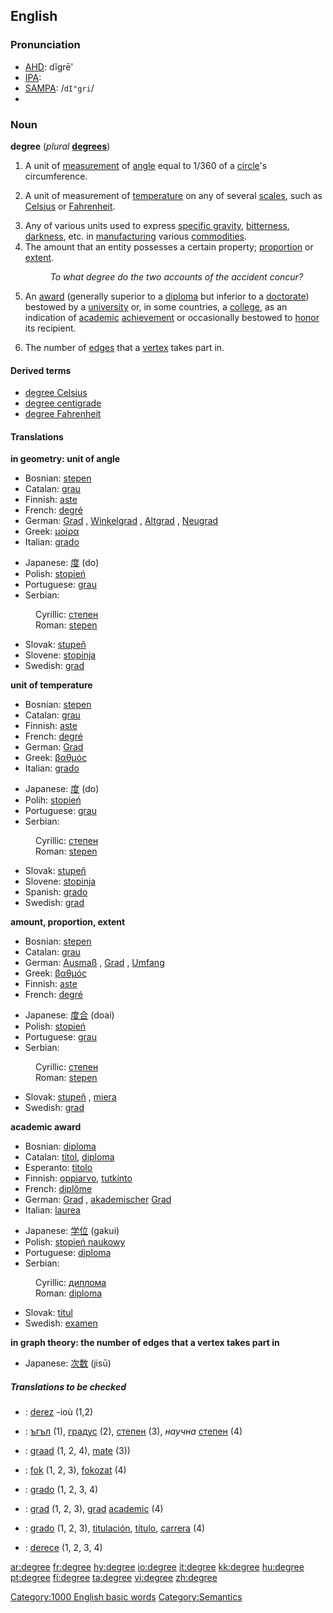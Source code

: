 ==English==

{{rank|happiness|religion|dress|916|degree|spoken|stop|moral}}

===Pronunciation===
*[[AHD]]: dĭgrē'
*[[IPA]]: {{unicode|/dɪ'gri/}}
*[[SAMPA]]: /<tt>dI"gri</tt>/
*{{audio|en-us-degree.ogg|Audio (US)}}

===Noun===
'''degree'''  (''plural'' '''[[degrees]]''')
#{{geometry}} A unit of [[measurement]] of [[angle]] equal to 1/360 of a [[circle]]'s circumference.
#{{physics}} A unit of measurement of [[temperature]] on any of several [[scales]], such as [[Celsius]] or [[Fahrenheit]].<!--this info belongs at "kelvin", not here: (Note that the [[kelvin]] is a temperature unit without a degree symbol.)-->
#Any of various units used to express [[specific gravity]], [[bitterness]], [[darkness]], etc. in [[manufacturing]] various [[commodities]].
#The amount that an entity possesses a certain property; [[proportion]] or [[extent]].
#:''To what degree do the two accounts of the accident concur?''
#An [[award]] (generally superior to a [[diploma]] but inferior to a [[doctorate]]) bestowed by a [[university]] or, in some countries, a [[college]], as an indication of [[academic]] [[achievement]] or occasionally bestowed to [[honor]] its recipient.<!-- Could be used (if not correctly) to describe any [[undergraduate]] or [[postgraduate]] training.-->
#{{graph theory}} The number of [[edge|edges]] that a [[vertex]] takes part in.

====Derived terms====
*[[degree Celsius]]
*[[degree centigrade]]
*[[degree Fahrenheit]]

====Translations====

'''in geometry: unit of angle'''
{{top}}
*Bosnian: [[stepen#Bosnian|stepen]] {{f}}
*Catalan: [[grau]] {{m}}
*Finnish: [[aste#Finnish|aste]]
*French: [[degré]] {{m}}
*German: [[Grad]] {{n}}, [[Winkelgrad]] {{n}}, [[Altgrad]] {{n}}, [[Neugrad]] {{n}}
*Greek: [[μοίρα]] {{f}}
*Italian: [[grado]] {{m}}
{{mid}}
*Japanese: [[度]] (do)
*Polish: [[stopień]] {{m}}
*Portuguese: [[grau]] {{m}}
*Serbian:
:Cyrillic: [[степен#Serbian|степен]] {{m}}
:Roman: [[stepen#Serbian|stepen]] {{m}}
*Slovak: [[stupeň]] {{m}}
*Slovene: [[stopinja]] {{f}}
*Swedish: [[grad#Swedish|grad]] {{c}}
{{bottom}}

'''unit of temperature'''
{{top}}
*Bosnian: [[stepen#Bosnian|stepen]] {{f}}
*Catalan: [[grau]] {{m}}
*Finnish: [[aste#Finnish|aste]]
*French: [[degré]] {{m}}
*German: [[Grad]] {{m}}
*Greek: [[βαθμός]] {{m}}
*Italian: [[grado]] {{m}}
{{mid}}
*Japanese: [[度]] (do)
*Polih: [[stopień]] {{m}}
*Portuguese: [[grau]] {{m}}
*Serbian:
:Cyrillic: [[степен#Serbian|степен]] {{m}}
:Roman: [[stepen#Serbian|stepen]] {{m}}
*Slovak: [[stupeň]] {{m}}
*Slovene: [[stopinja]] {{f}}
*Spanish: [[grado]] {{m}}
*Swedish: [[grad#Swedish|grad]] {{c}}
{{bottom}}

'''amount, proportion, extent'''
{{top}}
*Bosnian: [[stepen#Bosnian|stepen]] {{f}}
*Catalan: [[grau]] {{m}}
*German: [[Ausmaß]] {{n}}, [[Grad]] {{m}}, [[Umfang]] {{m}}
*Greek: [[βαθμός]] {{m}}
*Finnish: [[aste#Finnish|aste]]
*French: [[degré]] {{m}}
{{mid}}
*Japanese: [[度合]] (doai)
*Polish: [[stopień]] {{m}}
*Portuguese: [[grau]] {{m}}
*Serbian:
:Cyrillic: [[степен#Serbian|степен]] {{m}}
:Roman: [[stepen#Serbian|stepen]] {{m}}
*Slovak: [[stupeň]] {{m}}, [[miera]] {{f}}
*Swedish: [[grad#Swedish|grad]] {{c}}
{{bottom}}

'''academic award'''
{{top}}
*Bosnian: [[diploma#Bosnian|diploma]] {{f}}
*Catalan: [[títol]], [[diploma]]
*Esperanto: [[titolo]]
*Finnish: [[oppiarvo]], [[tutkinto]]
*French: [[diplôme]] {{m}}
*German: [[Grad]] {{m}}, [[akademischer]] [[Grad]] {{m}} 
*Italian: [[laurea]] {{f}}
{{mid}}
*Japanese: [[学位]] (gakui)
*Polish: [[stopień naukowy]] {{m}}
*Portuguese: [[diploma]] {{m}}
*Serbian:
:Cyrillic: [[диплома#Serbian|диплома]] {{f}}
:Roman: [[diploma#Serbian|diploma]] {{f}}
*Slovak: [[titul]] {{m}}
*Swedish: [[examen]] {{c}}
{{bottom}}

'''in graph theory: the number of edges that a vertex takes part in'''
{{top}}
*Japanese: [[次数]] (jisū)
{{mid}}
{{bottom}}

=====Translations to be checked=====
<!--Remove this section once all of the translations below have been moved into the tables above.-->
{{checktrans}}

*{{ttbc|Breton}}: [[derez]] {{m}} -ioù (1,2)
*{{ttbc|Bulgarian}}: [[ъгъл]] {{m}} (1), [[градус]] {{m}} (2), [[степен]] {{f}} (3), ''научна'' [[степен]] {{f}} (4)
*{{ttbc|Dutch}}: [[graad]] {{m}} (1, 2, 4), [[mate]] (3))
*{{ttbc|Hungarian}}: [[fok]] (1, 2, 3), [[fokozat]] (4)
*{{ttbc|Interlingua}}: [[grado#Interlingua|grado]] (1, 2, 3, 4)
*{{ttbc|Romanian}}: [[grad#Romanian|grad]] {{m}} (1, 2, 3), [[grad#Romanian|grad]] [[academic#Romanian|academic]] {{m}} (4)
*{{ttbc|Spanish}}: [[grado#Spanish|grado]] {{m}} (1, 2, 3), [[titulación]], [[título]], [[carrera]] (4) 
*{{ttbc|Turkish}}: [[derece]] (1, 2, 3, 4)

[[Category:1000 English basic words]]
[[Category:Semantics]]

[[ar:degree]]
[[fr:degree]]
[[hy:degree]]
[[io:degree]]
[[it:degree]]
[[kk:degree]]
[[hu:degree]]
[[pt:degree]]
[[fi:degree]]
[[ta:degree]]
[[vi:degree]]
[[zh:degree]]